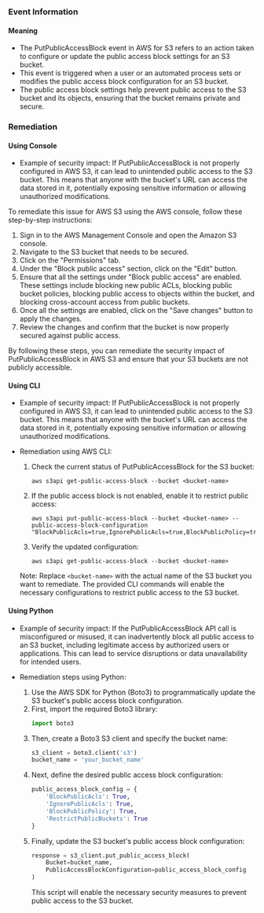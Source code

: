 
### Event Information

#### Meaning

- The PutPublicAccessBlock event in AWS for S3 refers to an action taken to configure or update the public access block settings for an S3 bucket.
- This event is triggered when a user or an automated process sets or modifies the public access block configuration for an S3 bucket.
- The public access block settings help prevent public access to the S3 bucket and its objects, ensuring that the bucket remains private and secure.

### Remediation

#### Using Console

- Example of security impact: If PutPublicAccessBlock is not properly configured in AWS S3, it can lead to unintended public access to the S3 bucket. This means that anyone with the bucket's URL can access the data stored in it, potentially exposing sensitive information or allowing unauthorized modifications.

To remediate this issue for AWS S3 using the AWS console, follow these step-by-step instructions:

1. Sign in to the AWS Management Console and open the Amazon S3 console.
2. Navigate to the S3 bucket that needs to be secured.
3. Click on the "Permissions" tab.
4. Under the "Block public access" section, click on the "Edit" button.
5. Ensure that all the settings under "Block public access" are enabled. These settings include blocking new public ACLs, blocking public bucket policies, blocking public access to objects within the bucket, and blocking cross-account access from public buckets.
6. Once all the settings are enabled, click on the "Save changes" button to apply the changes.
7. Review the changes and confirm that the bucket is now properly secured against public access.

By following these steps, you can remediate the security impact of PutPublicAccessBlock in AWS S3 and ensure that your S3 buckets are not publicly accessible.

#### Using CLI

- Example of security impact: If PutPublicAccessBlock is not properly configured in AWS S3, it can lead to unintended public access to the S3 bucket. This means that anyone with the bucket's URL can access the data stored in it, potentially exposing sensitive information or allowing unauthorized modifications.

- Remediation using AWS CLI:
  1. Check the current status of PutPublicAccessBlock for the S3 bucket:
     ```
     aws s3api get-public-access-block --bucket <bucket-name>
     ```

  2. If the public access block is not enabled, enable it to restrict public access:
     ```
     aws s3api put-public-access-block --bucket <bucket-name> --public-access-block-configuration "BlockPublicAcls=true,IgnorePublicAcls=true,BlockPublicPolicy=true,RestrictPublicBuckets=true"
     ```

  3. Verify the updated configuration:
     ```
     aws s3api get-public-access-block --bucket <bucket-name>
     ```

  Note: Replace `<bucket-name>` with the actual name of the S3 bucket you want to remediate. The provided CLI commands will enable the necessary configurations to restrict public access to the S3 bucket.

#### Using Python

- Example of security impact: If the PutPublicAccessBlock API call is misconfigured or misused, it can inadvertently block all public access to an S3 bucket, including legitimate access by authorized users or applications. This can lead to service disruptions or data unavailability for intended users.

- Remediation steps using Python:
  1. Use the AWS SDK for Python (Boto3) to programmatically update the S3 bucket's public access block configuration.
  2. First, import the required Boto3 library:
     ```python
     import boto3
     ```
  3. Then, create a Boto3 S3 client and specify the bucket name:
     ```python
     s3_client = boto3.client('s3')
     bucket_name = 'your_bucket_name'
     ```
  4. Next, define the desired public access block configuration:
     ```python
     public_access_block_config = {
         'BlockPublicAcls': True,
         'IgnorePublicAcls': True,
         'BlockPublicPolicy': True,
         'RestrictPublicBuckets': True
     }
     ```
  5. Finally, update the S3 bucket's public access block configuration:
     ```python
     response = s3_client.put_public_access_block(
         Bucket=bucket_name,
         PublicAccessBlockConfiguration=public_access_block_config
     )
     ```
     This script will enable the necessary security measures to prevent public access to the S3 bucket.

